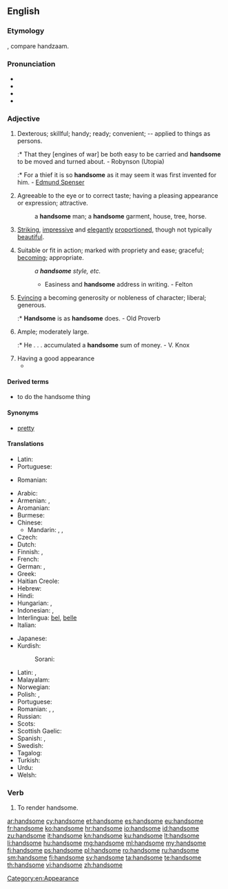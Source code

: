 ==English==

===Etymology===
{{suffix|hand|some}}, compare {{etyl|nl|-}} handzaam.

===Pronunciation===
* {{IPA|/ˈhænsəm/}}
* {{audio|en-us-handsome.ogg|Audio (US)}}
* {{audio|En-uk-handsome.ogg|Audio (UK)}}
* {{hyphenation|hand|some}}

===Adjective===
{{en-adj|'''more handsome''' or '''[[handsomer]]'''|'''most handsome''' or '''[[handsomest]]'''}}

# {{obsolete}} Dexterous; skillful; handy; ready; convenient; -- applied to things as persons.
#:* That they [engines of war] be both easy to be carried and '''handsome''' to be moved and turned about. - Robynson (Utopia)
#:* For a thief it is so '''handsome''' as it may seem it was first invented for him. - [[w:Edmund Spenser|Edmund Spenser]]
# {{context|of a man}} Agreeable to the eye or to correct taste; having a pleasing appearance or expression; attractive.
#: a '''handsome''' man; a '''handsome''' garment, house, tree, horse.
# {{context|of a woman}} [[striking|Striking]], [[impressive]] and [[elegant]]ly [[proportion]]ed, though not typically [[beautiful]].
# Suitable or fit in action; marked with propriety and ease; graceful; [[becoming]]; appropriate.
#: ''a '''handsome''' style, etc.''
#:* Easiness and '''handsome''' address in writing. - Felton
# [[evince|Evincing]] a becoming generosity or nobleness of character; liberal; generous.
#:* '''Handsome''' is as '''handsome''' does. - Old Proverb
# Ample; moderately large.
#:* He . . . accumulated a '''handsome''' sum of money. - V. Knox
# Having a good appearance
#* {{quote-news
|year=2011
|date=November 5
|author=Phil Dawkes
|title=QPR   2 - 3   Man City
|work=BBC Sport
|url=http://news.bbc.co.uk/sport2/hi/football/15503963.stm
|page=
|passage=City have lapped up the plaudits this season for a series of '''handsome''' wins but manager Roberto Mancini has demanded that his side also learn to grind out results when they do not play well. He now has an example to point to.}}

====Derived terms====
* to do the handsome thing

====Synonyms====
* {{sense|agreeable, attractive, pleasing}} [[pretty]]

====Translations====
{{trans-top|dexterous; skillful}}
* Latin: {{t-|la|scitulus}}
* Portuguese: {{t+|pt|hábil}}
{{trans-mid}}
* Romanian: {{t+|ro|abil}}
{{trans-bottom}}

{{trans-top|of man: agreeable to the eye or to correct taste}}
* Arabic: {{t-|ar|جميل|tr=jamiil}}
* Armenian: {{t-|hy|սիրուն|tr=sirun}},  {{t-|hy|գեղեցիկ|tr=geġec’ik}}
* Aromanian: {{t+|rup|mushat}}
* Burmese: {{t|my|ချော|tr=chaw:|sc=Mymr}}
* Chinese:
** Mandarin: {{t-|cmn|帥|sc=Hani}}, {{t-|cmn|帅|tr=shuài|sc=Hani}}, {{t-|cmn|英俊|tr=yīngjùn|sc=Hani}}
* Czech: {{t-|cs|pohledný|m}}
* Dutch: {{t+|nl|knap}}
* Finnish: {{t+|fi|komea}}, {{t+|fi|kaunis}}
* French: {{t+|fr|beau}}
* German: {{t+|de|hübsch}}, {{t+|de|stattlich}}
* Greek: {{t+|el|ωραίος|tr=oraios|sc=Grek}}
* Haitian Creole: {{tø|ht|bèl}}
* Hebrew: {{t-|he|טוב מראה|tr=tov mareh}}
* Hindi: {{t-|hi|ख़ूबसूरत|tr=xūbsūrat|sc=Deva}}
* Hungarian: {{t-|hu|jóképű}},  {{t-|hu|jóvágású}}
* Indonesian: {{t+|id|ganteng}}, {{t+|id|tampan}}
* Interlingua: [[bel]], [[belle]]
* Italian: {{t+|it|bello}}
{{trans-mid}}
* Japanese: {{t-|ja|ハンサム|alt=ハンサムな|tr=hansamu-na}}
* Kurdish:
*: Sorani: {{ku-Arab|[[قۆز]]}}
* Latin: {{t-|la|pulchrum}}, {{t-|la|scitulus}}
* Malayalam: {{t-|ml|സുന്ദരന്‍|tr=sundaran|sc=Mlym}}
* Norwegian: {{t+|no|pen}}
* Polish: {{t+|pl|piękny}}, {{t+|pl|przystojny}}
* Portuguese: {{t+|pt|bonito}}
* Romanian: {{t+|ro|frumos}}, {{t-|ro|arătos}}, {{t-|ro|chipeș}}
* Russian: {{t+|ru|красивый|tr=krasívyj}}
* Scots: {{tø|sco|braw}}
* Scottish Gaelic: {{t-|gd|eireachdail}}
* Spanish: {{t+|es|apuesto}}, {{t+|es|guapo|m}}
* Swedish: {{t+|sv|stilig}}
* Tagalog: {{t-|tl|guwapo}}
* Turkish: {{t+|tr|yakışıklı}}
* Urdu: {{t-|ur|خوبصورت|tr=xūbsūrat|sc=ur-Arab}}
* Welsh: {{t-|cy|golygus}}
{{trans-bottom}}

{{trans-top|marked with propriety and ease}}
{{trans-mid}}
{{trans-bottom}}

{{trans-top|generous}}
{{trans-mid}}
{{trans-bottom}}

{{trans-top|moderately large}}
{{trans-mid}}
{{trans-bottom}}

===Verb===
{{en-verb|handsom|ed}}

# {{transitive|obsolete}} To render handsome.

[[Category:en:Appearance]]

[[ar:handsome]]
[[cy:handsome]]
[[et:handsome]]
[[es:handsome]]
[[eu:handsome]]
[[fr:handsome]]
[[ko:handsome]]
[[hr:handsome]]
[[io:handsome]]
[[id:handsome]]
[[zu:handsome]]
[[it:handsome]]
[[kn:handsome]]
[[ku:handsome]]
[[lt:handsome]]
[[li:handsome]]
[[hu:handsome]]
[[mg:handsome]]
[[ml:handsome]]
[[my:handsome]]
[[fj:handsome]]
[[ps:handsome]]
[[pl:handsome]]
[[ro:handsome]]
[[ru:handsome]]
[[sm:handsome]]
[[fi:handsome]]
[[sv:handsome]]
[[ta:handsome]]
[[te:handsome]]
[[th:handsome]]
[[vi:handsome]]
[[zh:handsome]]
